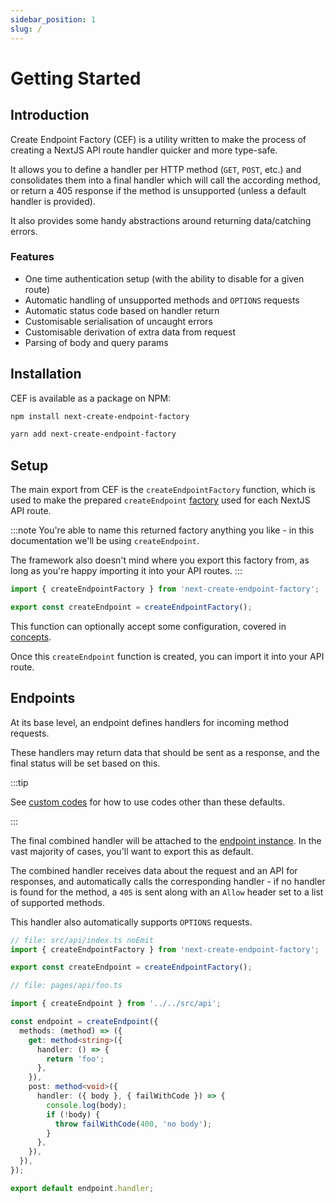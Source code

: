 ```yaml
---
sidebar_position: 1
slug: /
---
```



# Getting Started

## Introduction

Create Endpoint Factory (CEF) is a utility written to make the process of creating a NextJS API route handler quicker and more type-safe.

It allows you to define a handler per HTTP method (`GET`, `POST`, etc.) and consolidates them into a final handler which will call the according method, or return a 405 response if the method is unsupported (unless a default handler is provided).

It also provides some handy abstractions around returning data/catching errors.

### Features

- One time authentication setup (with the ability to disable for a given route)
- Automatic handling of unsupported methods and `OPTIONS` requests
- Automatic status code based on handler return
- Customisable serialisation of uncaught errors
- Customisable derivation of extra data from request
- Parsing of body and query params

## Installation

CEF is available as a package on NPM:

<Tabs>
  <TabItem value="npm" label="npm" default>

```bash
npm install next-create-endpoint-factory
```

  </TabItem>
  <TabItem value="yarn" label="yarn">

```bash
yarn add next-create-endpoint-factory
```

  </TabItem>
</Tabs>

## Setup

The main export from CEF is the `createEndpointFactory` function, which is used to make the prepared `createEndpoint` [factory](/concepts/factory) used for each NextJS API route.

:::note
You're able to name this returned factory anything you like - in this documentation we'll be using `createEndpoint`.

The framework also doesn't mind where you export this factory from, as long as you're happy importing it into your API routes.
:::

```ts no-transpile
import { createEndpointFactory } from 'next-create-endpoint-factory';

export const createEndpoint = createEndpointFactory();
```

This function can optionally accept some configuration, covered in [concepts](concepts/factory#configuration).

Once this `createEndpoint` function is created, you can import it into your API route.

## Endpoints

At its base level, an endpoint defines handlers for incoming method requests.

These handlers may return data that should be sent as a response, and the final status will be set based on this.


<HandleTable />

:::tip

See [custom codes](concepts/method#custom-codes) for how to use codes other than these defaults.

:::

The final combined handler will be attached to the [endpoint instance](/concepts/endpoint). In the vast majority of cases, you'll want to export this as default.

The combined handler receives data about the request and an API for responses, and automatically calls the corresponding handler - if no handler is found for the method, a `405` is sent along with an `Allow` header set to a list of supported methods.

This handler also automatically supports `OPTIONS` requests.

```ts title="pages/api/foo.ts"
// file: src/api/index.ts noEmit
import { createEndpointFactory } from 'next-create-endpoint-factory';

export const createEndpoint = createEndpointFactory();

// file: pages/api/foo.ts

import { createEndpoint } from '../../src/api';

const endpoint = createEndpoint({
  methods: (method) => ({
    get: method<string>({
      handler: () => {
        return 'foo';
      },
    }),
    post: method<void>({
      handler: ({ body }, { failWithCode }) => {
        console.log(body);
        if (!body) {
          throw failWithCode(400, 'no body');
        }
      },
    }),
  }),
});

export default endpoint.handler;
```
